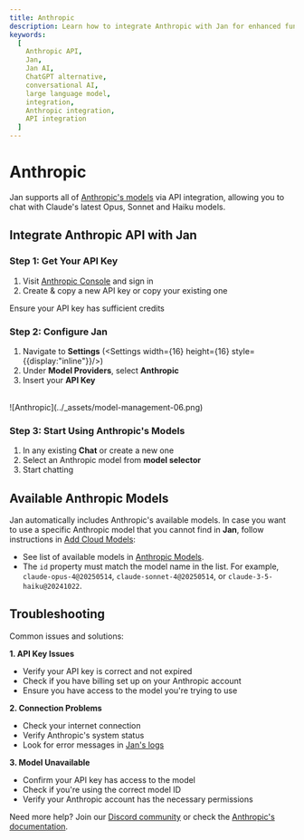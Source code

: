 ```yaml
---
title: Anthropic
description: Learn how to integrate Anthropic with Jan for enhanced functionality.
keywords:
  [
    Anthropic API,
    Jan,
    Jan AI,
    ChatGPT alternative,
    conversational AI,
    large language model,
    integration,
    Anthropic integration,
    API integration
  ]
---
```



# Anthropic

Jan supports all of [Anthropic's models](https://anthropic.com/) via API integration, allowing
you to chat with Claude's latest Opus, Sonnet and Haiku models.

## Integrate Anthropic API with Jan

<Steps>

### Step 1: Get Your API Key
1. Visit [Anthropic Console](https://console.anthropic.com/settings/keys) and sign in
2. Create & copy a new API key or copy your existing one

<Callout type='info'>
Ensure your API key has sufficient credits
</Callout>

### Step 2: Configure Jan

1. Navigate to **Settings** (<Settings width={16} height={16} style={{display:"inline"}}/>)
2. Under **Model Providers**, select **Anthropic**
3. Insert your **API Key**

<br/>
![Anthropic](../_assets/model-management-06.png)
<br/>

### Step 3: Start Using Anthropic's Models

1. In any existing **Chat** or create a new one
2. Select an Anthropic model from **model selector**
3. Start chatting

</Steps>

## Available Anthropic Models

Jan automatically includes Anthropic's available models. In case you want to use a specific Anthropic model
that you cannot find in **Jan**, follow instructions in [Add Cloud Models](/docs/manage-models#add-models-1):
- See list of available models in [Anthropic Models](https://docs.anthropic.com/claude/docs/models-overview).
- The `id` property must match the model name in the list. For example, `claude-opus-4@20250514`, `claude-sonnet-4@20250514`, or `claude-3-5-haiku@20241022`.

## Troubleshooting

Common issues and solutions:

**1. API Key Issues**
- Verify your API key is correct and not expired
- Check if you have billing set up on your Anthropic account
- Ensure you have access to the model you're trying to use

**2. Connection Problems**
- Check your internet connection
- Verify Anthropic's system status
- Look for error messages in [Jan's logs](/docs/troubleshooting#how-to-get-error-logs)

**3. Model Unavailable**
- Confirm your API key has access to the model
- Check if you're using the correct model ID
- Verify your Anthropic account has the necessary permissions

Need more help? Join our [Discord community](https://discord.gg/FTk2MvZwJH) or check the
[Anthropic's documentation](https://docs.anthropic.com/claude/docs).
